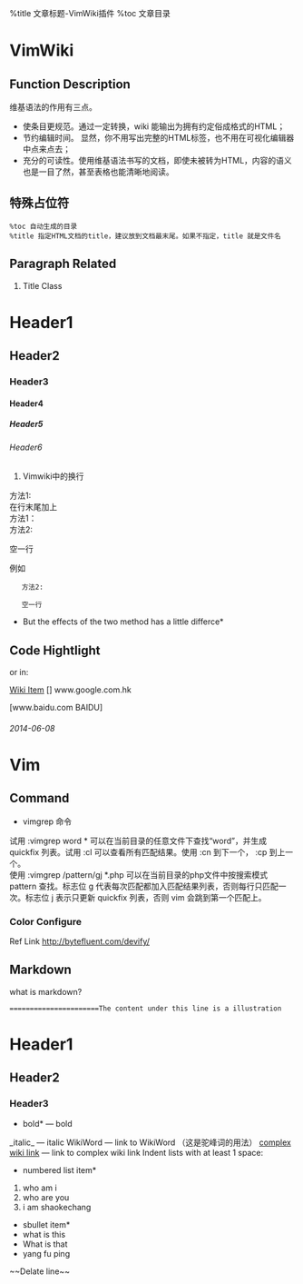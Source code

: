 %title 文章标题-VimWiki插件
%toc 文章目录


=VimWiki=
==Function Description==
维基语法的作用有三点。
* 使条目更规范。通过一定转换，wiki 能输出为拥有约定俗成格式的HTML；
* 节约编辑时间。 显然，你不用写出完整的HTML标签，也不用在可视化编辑器中点来点去；
* 充分的可读性。使用维基语法书写的文档，即使未被转为HTML，内容的语义也是一目了然，甚至表格也能清晰地阅读。
 
==特殊占位符==
 %toc 自动生成的目录
 %title 指定HTML文档的title，建议放到文档最末尾。如果不指定，title 就是文件名
 
==Paragraph Related==
# Title Class
= Header1 =
== Header2 ==
=== Header3 ===
==== Header4 ====
===== Header5 =====
====== Header6 ======

# Vimwiki中的换行
方法1:<br>
在行末尾加上<br>
    方法1：<br>
方法2:

空一行

例如

    方法2:

    空一行 

*But the effects of the two method has a little differce*


==Code Hightlight==

{{{class="brush: python"
for i in range(1, 5):
    print(i)
}}}

{{{class="brush: c++"
#include "helloworld.h"
int helloworld()
{
   printf("hello world");
}
}}}

or in:
 
{{{c++
#include "helloworld.h"
int helloworld()
{
   printf("hello world");
}
}}}

{{{python
for i in range(1, 5):
    print(i)
}}}



[[Wiki Item]]
[]
www.google.com.hk

[www.baidu.com BAIDU]


======2014-06-08 ======



=Vim=
==Command==
* vimgrep 命令 
试用 :vimgrep word * 可以在当前目录的任意文件下查找“word”，并生成 quickfix 列表。试用 :cl 可以查看所有匹配结果。使用 :cn 到下一个， :cp 到上一个。<br>
使用 :vimgrep /pattern/gj *.php 可以在当前目录的php文件中按搜索模式 pattern 查找。标志位 g 代表每次匹配都加入匹配结果列表，否则每行只匹配一次。标志位 j 表示只更新 quickfix 列表，否则 vim 会跳到第一个匹配上。<br>

===Color Configure===
Ref Link	http://bytefluent.com/devify/

==Markdown==
what is markdown?

 ======================The content under this line is a illustration
= Header1 =
== Header2 ==
=== Header3 ===


*bold* — bold
_italic_ — italic
WikiWord — link to WikiWord （这是驼峰词的用法）
[[complex wiki link]] — link to complex wiki link
Indent lists with at least 1 space:

*numbered list item*
# who am i
# who are you
# i am shaokechang

*sbullet item*
* what is this
* What is that
* yang fu ping
~~Delate line~~
